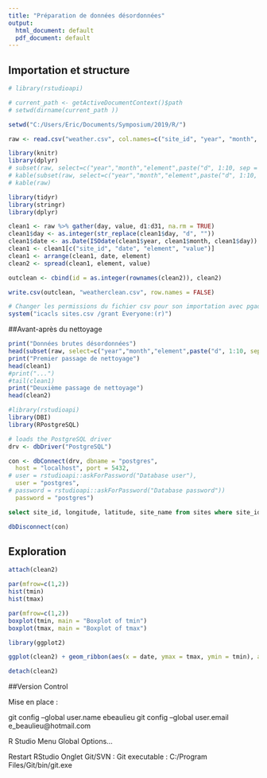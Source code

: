 ```yaml
---
title: "Préparation de données désordonnées"
output:
  html_document: default
  pdf_document: default
---
```



## Importation et structure
```r

# library(rstudioapi)

# current_path <- getActiveDocumentContext()$path 
# setwd(dirname(current_path ))

setwd("C:/Users/Eric/Documents/Symposium/2019/R/")

raw <- read.csv("weather.csv", col.names=c("site_id", "year", "month", "element", paste("d", 1:31, sep = "")), header = FALSE)

library(knitr)
library(dplyr)
# subset(raw, select=c("year","month","element",paste("d", 1:10, sep = "")))
# kable(subset(raw, select=c("year","month","element",paste("d", 1:10, sep = ""))))
# kable(raw)

library(tidyr)
library(stringr)
library(dplyr)

clean1 <- raw %>% gather(day, value, d1:d31, na.rm = TRUE)
clean1$day <- as.integer(str_replace(clean1$day, "d", ""))
clean1$date <- as.Date(ISOdate(clean1$year, clean1$month, clean1$day))
clean1 <- clean1[c("site_id", "date", "element", "value")]
clean1 <- arrange(clean1, date, element)
clean2 <- spread(clean1, element, value)

outclean <- cbind(id = as.integer(rownames(clean2)), clean2)

write.csv(outclean, "weatherclean.csv", row.names = FALSE)

# Changer les permissions du fichier csv pour son importation avec pgadmin
system("icacls sites.csv /grant Everyone:(r)")

```

##Avant-après du nettoyage

```r
print("Données brutes désordonnées")
head(subset(raw, select=c("year","month","element",paste("d", 1:10, sep = ""))))
print("Premier passage de nettoyage")
head(clean1)
#print("...")
#tail(clean1)
print("Deuxième passage de nettoyage")
head(clean2)
```

```r

#library(rstudioapi)
library(DBI)
library(RPostgreSQL)

# loads the PostgreSQL driver
drv <- dbDriver("PostgreSQL")

con <- dbConnect(drv, dbname = "postgres",
  host = "localhost", port = 5432,
# user = rstudioapi::askForPassword("Database user"), 
  user = "postgres", 
# password = rstudioapi::askForPassword("Database password"))
  password = "postgres")


```

```sql
select site_id, longitude, latitude, site_name from sites where site_id = 'MX17004'
```

```r
dbDisconnect(con)
```

## Exploration
```r
attach(clean2)

par(mfrow=c(1,2))
hist(tmin)
hist(tmax)

par(mfrow=c(1,2))
boxplot(tmin, main = "Boxplot of tmin")
boxplot(tmax, main = "Boxplot of tmax")

library(ggplot2)

ggplot(clean2) + geom_ribbon(aes(x = date, ymax = tmax, ymin = tmin), alpha = 0.6, fill = "darkblue")

detach(clean2)
```

##Version Control

Mise en place : 

git config --global user.name ebeaulieu
git config --global user.email e_beaulieu@hotmail.com

R Studio Menu Global Options...

Restart RStudio
Onglet Git/SVN : 
Git executable : C:/Program Files/Git/bin/git.exe
